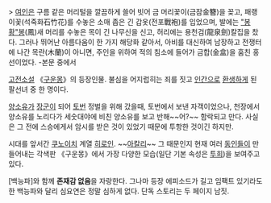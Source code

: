 {{{+1 沈梟煙}}}

> [[여인]]은 구름 같은 머리털을 깔끔하게 쓸어 빗어 금 머리꽃이(금잠金簪)을 꽂고, 패랭이꽃(석죽화石竹花)를 수놓은 소매 좁은 긴 갑옷(전포戰袍)를 입었으며, 발에는 [["봉황"봉]](鳳)새 머리를 수놓은 목이 긴 나무신을 신고, 허리에는 용천검(龍泉劍)칼집을 찼다. 그러나 뛰어난 아름다움이 한 가지 해당화 같아서, 아비를 대신하여 남장하고 전쟁터에 나간 목란(木蘭)이 아니면, 주인을 위하여 적의 침소에 들어가 금합(金盒)을 훔친 홍선이었다. -본문 중에서

[[고전소설]] 《[[구운몽]]》의 등장인물. 불심을 어지럽히는 죄를 짓고 [[인간]]으로 [[환생]]하게 된 팔선녀 중 한 명이다.

[[양소유]]가 [[장군]]이 되어 [[토번]] 정벌을 위해 갔을때, 토번에서 보낸 자객이었으나, 천장에서 양소유를 노리다가 세숫대야에 비친 양소유를 보고 반해~~어?~~ 함락되고 만다. 사실은 그 전에 스승에게서 암시를 받은 것이 있었기 때문에 투항한 것이긴 하지만.

시대를 앞서간 [[쿠노이치]] 계열 [[히로인]]. ~~[[아칼리]]~~
그 때문인지 현재 여러 [[동인]]들이 만들어내는 각색판 《구운몽》에서 가장 다양한 모습(일단 기본 속성은 [[투희]])을 보여주고 있다.

[백능파]와 함께 '''존재감 없음'''을 자랑한다. 그나마 등장 에피소드가 길고 임팩트 있기라도 한 백능파와 달리 심요연은 정말 심하게 없다. 단독 스토리는 두 페이지 남짓.
